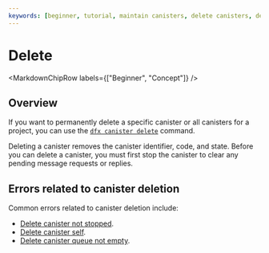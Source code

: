 ```yaml
---
keywords: [beginner, tutorial, maintain canisters, delete canisters, delete]
---
```



# Delete

<MarkdownChipRow labels={["Beginner", "Concept"]} />

## Overview

If you want to permanently delete a specific <GlossaryTooltip>canister</GlossaryTooltip> or all canisters for a project, you can use the [`dfx canister delete`](/docs/current/developer-docs/developer-tools/cli-tools/cli-reference/dfx-canister#dfx-canister-delete) command.

Deleting a canister removes the canister identifier, code, and state. Before you can delete a canister, you must first stop the canister to clear any pending message requests or replies.

## Errors related to canister deletion

Common errors related to canister deletion include:

- [Delete canister not stopped](/docs/current/references/execution-errors#delete-canister-not-stopped).
- [Delete canister self](/docs/current/references/execution-errors#delete-canister-self).
- [Delete canister queue not empty](/docs/current/references/execution-errors#delete-canister-queue-not-empty).